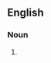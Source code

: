{{also|longshots}}
==English==

===Noun===
{{head|en|noun plural form}}

# {{plural of|long shot|lang=en}}